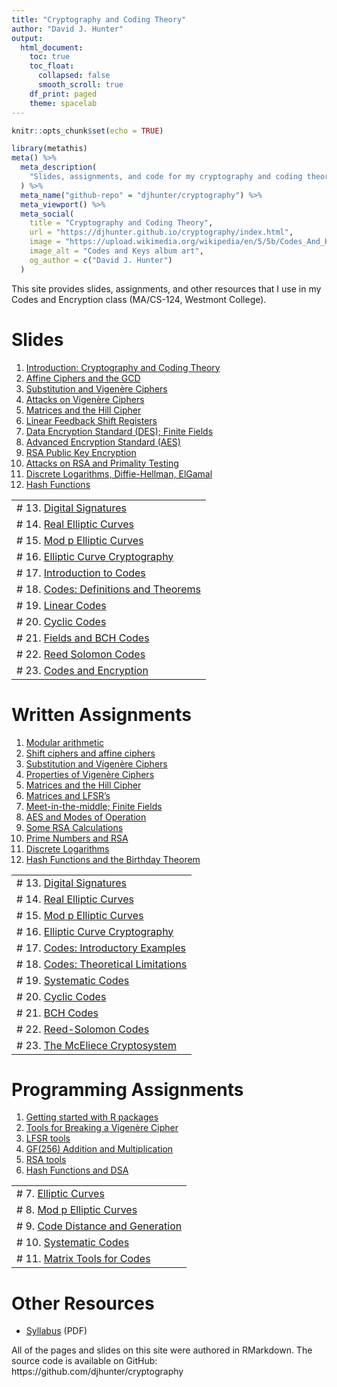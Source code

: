 ```yaml
---
title: "Cryptography and Coding Theory"
author: "David J. Hunter"
output:
  html_document:
    toc: true
    toc_float:
      collapsed: false
      smooth_scroll: true
    df_print: paged
    theme: spacelab
---
```


```r
knitr::opts_chunk$set(echo = TRUE)
```

```r
library(metathis)
meta() %>%
  meta_description(
    "Slides, assignments, and code for my cryptography and coding theory class."
  ) %>%
  meta_name("github-repo" = "djhunter/cryptography") %>%
  meta_viewport() %>%
  meta_social(
    title = "Cryptography and Coding Theory",
    url = "https://djhunter.github.io/cryptography/index.html",
    image = "https://upload.wikimedia.org/wikipedia/en/5/5b/Codes_And_Keys_Death_Cab_For_Cutie.jpg",
    image_alt = "Codes and Keys album art",
    og_author = c("David J. Hunter")
  )
```

This site provides slides, assignments, and other resources that I use in my Codes and Encryption class (MA/CS-124, Westmont College).

# Slides 

1. [Introduction: Cryptography and Coding Theory](slides/01intro_crypto.html) 
2. [Affine Ciphers and the GCD](slides/02affine_ciphers.html) 
3. [Substitution and Vigenère Ciphers](slides/03vigenere_ciphers.html)
4. [Attacks on Vigenère Ciphers](slides/04vigenere_attacks.html)
5. [Matrices and the Hill Cipher](slides/05matrix_hill.html)
6. [Linear Feedback Shift Registers](slides/06lfsr.html)
7. [Data Encryption Standard (DES); Finite Fields](slides/07desaes1.html)
8. [Advanced Encryption Standard (AES)](slides/08desaes2.html)
9. [RSA Public Key Encryption](slides/09rsa1.html)
10. [Attacks on RSA and Primality Testing](slides/10rsa2.html)
11. [Discrete Logarithms, Diffie-Hellman, ElGamal](slides/11discrete_logs.html)
12. [Hash Functions](slides/12hash_functions.html)

---
# 13. [Digital Signatures](slides/13digital_sigs.html)
# 14. [Real Elliptic Curves](slides/14elliptic_curves1.html)
# 15. [Mod p Elliptic Curves](slides/15elliptic_curves2.html)
# 16. [Elliptic Curve Cryptography](slides/16elliptic_curves3.html)
# 17. [Introduction to Codes](slides/17codes1.html)
# 18. [Codes: Definitions and Theorems](slides/18codes2.html)
# 19. [Linear Codes](slides/19codes3.html)
# 20. [Cyclic Codes](slides/20codes4.html)
# 21. [Fields and BCH Codes](slides/21codes5.html)
# 22. [Reed Solomon Codes](slides/22codes6.html)
# 23. [Codes and Encryption](slides/23codes7.html)
---

# Written Assignments

1. [Modular arithmetic](assignments/01modding.html)
2. [Shift ciphers and affine ciphers](assignments/02shiftaffine.html)
3. [Substitution and Vigenère Ciphers](assignments/03subciphers.html)
4. [Properties of Vigenère Ciphers](assignments/04vigenere.html)
5. [Matrices and the Hill Cipher](assignments/05mathill.html)
6. [Matrices and LFSR's](assignments/06matlfsr.html)
7. [Meet-in-the-middle; Finite Fields](assignments/07mitmff.html)
8. [AES and Modes of Operation](assignments/08aesmodes.html)
9. [Some RSA Calculations](assignments/09rsacalc.html)
10. [Prime Numbers and RSA](assignments/10primes.html)
11. [Discrete Logarithms](assignments/11dlogs.html)
12. [Hash Functions and the Birthday Theorem](assignments/12hash.html)

---
# 13. [Digital Signatures](assignments/13sigs.html)
# 14. [Real Elliptic Curves](assignments/14real_ell.html)
# 15. [Mod p Elliptic Curves](assignments/15modp_ell.html)
# 16. [Elliptic Curve Cryptography](assignments/16ec_crypto.html)
# 17. [Codes: Introductory Examples](assignments/17introcodes.html)
# 18. [Codes: Theoretical Limitations](assignments/18codelimits.html)
# 19. [Systematic Codes](assignments/19systematic.html)
# 20. [Cyclic Codes](assignments/20cyclic.html)
# 21. [BCH Codes](assignments/21bch.html)
# 22. [Reed-Solomon Codes](assignments/22reedsolomon.html)
# 23. [The McEliece Cryptosystem](assignments/23mceliece.html)
---

# Programming Assignments

1. [Getting started with R packages](programming/01affine.html)
2. [Tools for Breaking a Vigenère Cipher](programming/02vigbreak.html)
3. [LFSR tools](programming/03mathillotp.html)
4. [GF(256) Addition and Multiplication](programming/04gf256.html)
5. [RSA tools](programming/05rsa.html)
6. [Hash Functions and DSA](programming/06hash.html)

---
# 7. [Elliptic Curves](programming/07dsa_real_ell.html)
# 8. [Mod p Elliptic Curves](programming/08modp_ell.html)
# 9. [Code Distance and Generation](programming/09code_tools1.html)
# 10. [Systematic Codes](programming/10code_tools2.html)
# 11. [Matrix Tools for Codes](programming/11code_tools3.html)
---

# Other Resources

- [Syllabus](syllabus/macs124hunterF22.pdf) (PDF)

All of the pages and slides on this site were authored in RMarkdown. The source code is available on GitHub: https://github.com/djhunter/cryptography

